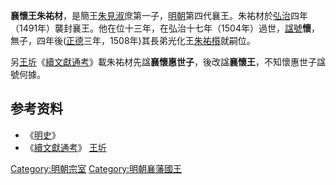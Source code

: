 '''襄懷王朱祐材'''{{BD|1474年||1504年|catIdx=Z朱}}，是簡王[[朱見淑|朱見淑]]庶第一子，[[明朝|明朝]]第四代襄王。朱祐材於[[弘治|弘治]]四年（1491年）襲封襄王。他在位十三年，在弘治十七年（1504年）過世，[[諡號|諡號]]'''懷'''，無子，四年後([[正德_(明朝)|正德]]三年，1508年)其長弟光化王[[朱祐櫍|朱祐櫍]]就嗣位。

另[[王圻|王圻]]《[[續文獻通考_(王圻)|續文獻通考]]》載朱祐材先諡'''襄懷惠世子'''，後改諡'''襄懷王'''，不知懷惠世子諡號何據。

==参考资料==
*《[[明史|明史]]》
*《[[續文獻通考_(王圻)|續文獻通考]]》 [[王圻|王圻]]

{{s-start}}
{{s-bef|before=父簡王[[朱見淑|朱見淑]]}}
{{s-ttl|title=[[明朝藩王列表_(襄王系)|明襄國國王]]|years=1491年－1504年}}
{{s-aft|after=弟康王[[朱祐櫍|朱祐櫍]]}}
{{end}}

[[Category:明朝宗室|Category:明朝宗室]]
[[Category:明朝襄藩國王|Category:明朝襄藩國王]]